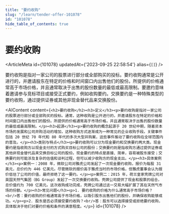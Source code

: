 ```yaml
---
title: "要约收购"
slug: "/learn/tender-offer-101078"
id: "101078"
hide_table_of_contents: true
---
```



# 要约收购

<ArticleMeta id={101078} updatedAt={'2023-09-25 22:58:54'} alias={`[]`} />
<div className='border-solid border-b border-t-0 my-4 border-[var(--ifm-color-gray-300)]' />

要约收购是指对一家公司的股票进行部分或全部购买的投标。要约收购通常是公开进行的，并邀请股东在特定的价格和时间窗口内出售他们的股份。所提供的价格通常高于市场价格，并且通常取决于出售的股份数量的最低或最高限制。要邀约意味着邀请参与竞标项目或接受正式要约，例如收购要约。交换要约是一种特殊类型的要约收购，通过提供证券或其他非现金替代品来交换股份。

<AIContent content={`<h2>要约收购</h2><h3>定义</h3><p>要约收购是指对一家公司的股票进行部分或全部购买的投标。通常，这种收购是公开进行的，并邀请股东在特定的价格和时间窗口内出售他们的股份。所提供的价格通常高于市场价格，并且通常取决于出售的股份数量的最低或最高限制。</p><h3>起源</h3><p>要约收购的概念起源于 20 世纪中期，随着资本市场的发展和公司并购活动的增加，这种收购方式逐渐成为一种常见的企业收购手段。关键事件包括 20 世纪 70 年代和 80 年代的多次大型并购案，这些事件推动了要约收购在全球范围内的普及。</p><h3>类别与特点</h3><p>要约收购可以分为现金要约和交换要约两大类。现金要约是指收购方以现金支付的方式购买目标公司的股份；交换要约则是指收购方通过提供证券或其他非现金替代品来交换目标公司的股份。现金要约的特点是直接、简单，容易被股东接受；交换要约则可能涉及复杂的估值和谈判过程，但可以减少收购方的现金支出。</p><h3>具体案例</h3><p>案例一：2008 年，微软公司对雅虎公司发起了一次现金要约收购，报价为每股 31 美元，总价约为 446 亿美元。尽管微软的报价高于雅虎当时的市场价格，但雅虎董事会认为报价低估了公司的价值，最终拒绝了这一要约。</p><p>案例二：2015 年，荷兰皇家壳牌公司对英国天然气集团（BG Group）发起了一次交换要约收购。壳牌公司提供了现金和股票的组合，总价值约为 700 亿美元。这次收购成功完成，壳牌公司通过这一交易大幅扩展了其在天然气市场的份额。</p><h3>常见问题</h3><p>1. 要约收购的价格为什么通常高于市场价格？<br/>答：要约收购的价格通常高于市场价格，以吸引股东出售他们的股份，并确保收购能够成功。</p><p>2. 股东是否必须接受要约收购？<br/>答：股东可以选择接受或拒绝要约收购，具体取决于他们对要约价格和条件的满意程度。</p>`} id={101078} />
